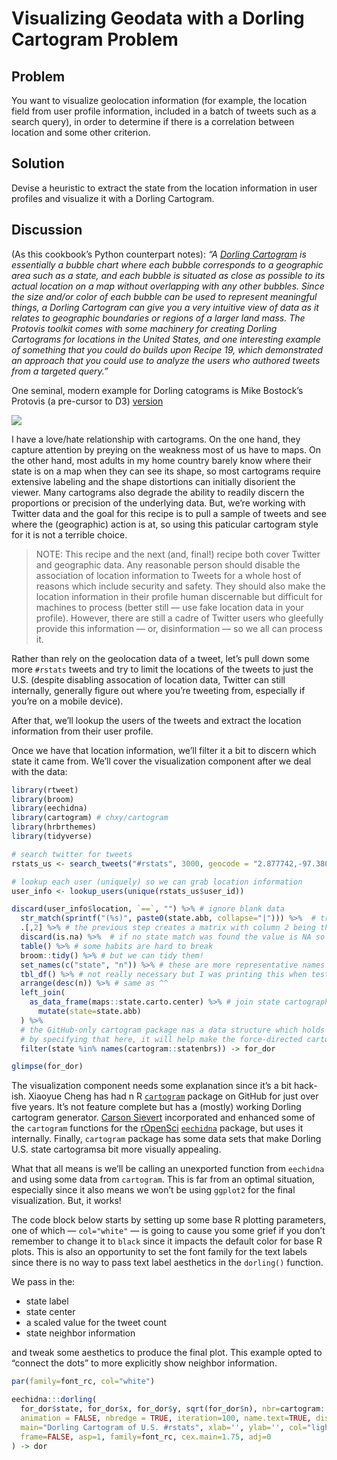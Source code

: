 # Visualizing Geodata with a Dorling Cartogram Problem

## Problem

You want to visualize geolocation information (for example, the location field from user profile information, included in a batch of tweets such as a search query), in order to determine if there is a correlation between location and some other criterion.

## Solution

Devise a heuristic to extract the state from the location information in user profiles and visualize it with a Dorling Cartogram.

## Discussion

(As this cookbook's Python counterpart notes): _"A [Dorling Cartogram](http://mbostock.github.io/protovis/ex/cartogram.html) is essentially a bubble chart where each bubble corresponds to a geographic area such as a state, and each bubble is situated as close as possible to its actual location on a map without overlapping with any other bubbles. Since the size and/or color of each bubble can be used to represent meaningful things, a Dorling Cartogram can give you a very intuitive view of data as it relates to geographic boundaries or regions of a larger land mass. The Protovis toolkit comes with some machinery for creating Dorling Cartograms for locations in the United States, and one interesting example of something that you could do builds upon Recipe 19, which demonstrated an approach that you could use to analyze the users who authored tweets from a targeted query."_

One seminal, modern example for Dorling catograms is Mike Bostock's Protovis (a pre-cursor to D3) [version](http://mbostock.github.io/protovis/ex/cartogram.html)

![](figures/20-protovis.png)

I have a love/hate relationship with cartograms. On the one hand, they capture attention by preying on the weakness most of us have to maps. On the other hand, most adults in my home country barely know where their state is on a map when they can see its shape, so most cartograms require extensive labeling and the shape distortions can initially disorient the viewer. Many cartograms also degrade the ability to readily discern the proportions or precision of the underlying data. But, we're working with Twitter data and the goal for this recipe is to pull a sample of tweets and see where the (geographic) action is at, so using this paticular cartogram style for it is not a terrible choice.

>NOTE: This recipe and the next (and, final!) recipe both cover Twitter and geographic data. Any reasonable person should disable the association of location information to Tweets for a whole host of reasons which include security and safety. They should also make the location information in their profile human discernable but difficult for machines to process (better still --- use fake location data in your profile). However, there are still a cadre of Twitter users who gleefully provide this information --- or, disinformation --- so we all can process it.

Rather than rely on the geolocation data of a tweet, let's pull down some more `#rstats` tweets and try to limit the locations of the tweets to just the U.S. (despite disabling assocation of location data, Twitter can still internally, generally figure out where you're tweeting from, especially if you're on a mobile device). 

After that, we'll lookup the users of the tweets and extract the location information from their user profile.

Once we have that location information, we'll filter it a bit to discern which state it came from. We'll cover the visualization component after we deal with the data:

```r
library(rtweet)
library(broom)
library(eechidna)
library(cartogram) # chxy/cartogram
library(hrbrthemes)
library(tidyverse)
```
```r
# search twitter for tweets
rstats_us <- search_tweets("#rstats", 3000, geocode = "2.877742,-97.380979,3000mi") # geocode request isn't perfect but helps narrow down

# lookup each user (uniquely) so we can grab location information
user_info <- lookup_users(unique(rstats_us$user_id)) 

discard(user_info$location, `==`, "") %>% # ignore blank data
  str_match(sprintf("(%s)", paste0(state.abb, collapse="|"))) %>%  # try to match U.S. state abbreviations
  .[,2] %>% # the previous step creates a matrix with column 2 being the extracted information (if any)
  discard(is.na) %>%  # if no state match was found the value is NA so discard this one
  table() %>% # some habits are hard to break
  broom::tidy() %>% # but we can tidy them!
  set_names(c("state", "n")) %>% # these are more representative names
  tbl_df() %>% # not really necessary but I was printing this when testing
  arrange(desc(n)) %>% # same as ^^
  left_join(
    as_data_frame(maps::state.carto.center) %>% # join state cartographic center data
      mutate(state=state.abb)
  ) %>% 
  # the GitHub-only cartogram package nas a data structure which holds state adjacency information
  # by specifying that here, it will help make the force-directed cartogram circle positioning more precise (and pretty)
  filter(state %in% names(cartogram::statenbrs)) -> for_dor 

glimpse(for_dor)
```

The visualization component needs some explanation since it's a bit hack-ish. Xiaoyue Cheng has had n R [`cartogram`](https://github.com/chxy/cartogram) package on GitHub for just over five years. It's not feature complete but has a (mostly) working Dorling cartogram generator. [Carson Sievert](https://github.com/cpsievert) incorporated and enhanced some of the `cartogram` functions for the [rOpenSci](https://ropensci.org/) [`eechidna`](https://github.com/ropenscilabs/eechidna) package, but uses it internally. Finally, `cartogram` package has some data sets that make Dorling U.S. state cartogramsa bit more visually appealing.

What that all means is we'll be calling an unexported function from `eechidna` and using some data from `cartogram`. This is far from an optimal situation, especially since it also means we won't be using `ggplot2` for the final visualization. But, it works!

The code block below starts by setting up some base R plotting parameters, one of which --- `col="white"` --- is going to cause you some grief if you don't remember to change it to `black` since it impacts the default color for base R plots. This is also an opportunity to set the font family for the text labels since there is no way to pass text label aesthetics in the `dorling()` function.

We pass in the:

- state label
- state center
- a scaled value for the tweet count
- state neighbor information

and tweak some aesthetics to produce the final plot. This example opted to "connect the dots" to more explicitly show neighbor information. 

```r
par(family=font_rc, col="white")

eechidna:::dorling(
  for_dor$state, for_dor$x, for_dor$y, sqrt(for_dor$n), nbr=cartogram::statenbrs, 
  animation = FALSE, nbredge = TRUE, iteration=100, name.text=TRUE, dist.ratio=1.2,
  main="Dorling Cartogram of U.S. #rstats", xlab='', ylab='', col="lightslategray",
  frame=FALSE, asp=1, family=font_rc, cex.main=1.75, adj=0
) -> dor
```
